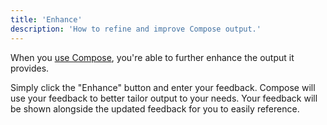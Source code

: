 ```yaml
---
title: 'Enhance'
description: 'How to refine and improve Compose output.'
---
```


When you [use Compose](/compose/create), you're able to further enhance the output it provides.

Simply click the "Enhance" button and enter your feedback. Compose will use your feedback to better tailor output to your needs. Your feedback will be shown alongside the updated feedback for you to easily reference.
